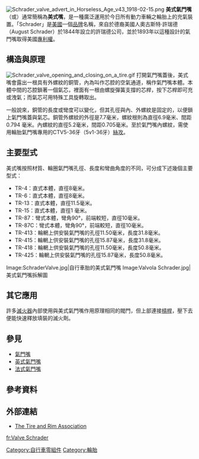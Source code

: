 {{noteTA
|G1=長度單位
}}
[[File:Schrader_valve_advert_in_Horseless_Age_v43_1918-02-15.png|thumb]]
'''美式氣門嘴'''（{{lang-en|Schrader valve}}或{{lang|en|American valve}}）通常簡稱為'''美式嘴'''，是一種廣泛運用於今日所有動力車輛之輪胎上的充氣裝置。「Schrader」是[[美國|美國]]一個[[品牌|品牌]]名稱，來自於德裔美國人奧古斯特·許瑞德（August Schrader）於1844年設立的許瑞德公司，並於1893年以這種設計的氣門嘴取得美國[[專利|專利權]]。

== 構造與原理 ==
[[File:Schrader_valve_opening_and_closing_on_a_tire.gif|thumb]]
打開氣門嘴蓋後，美式嘴會露出一根具有外螺紋的銅管，內為叫作芯腔的空氣通道，稱作氣門嘴本體。本體中間的芯腔鎖著一個氣芯，裡面有一根由螺旋彈簧支撐的芯桿，按下芯桿即可充或洩氣；而氣芯可用特殊工具旋轉取出。

一般說來，銅管的長度或彎度可以變化，但其孔徑與內、外螺紋是固定的，以便鎖上氣門嘴蓋與氣芯。銅管外螺紋的外徑是7.7毫米，螺紋根則為直徑6.9毫米、間距0.794 毫米。內螺紋的直徑5.2毫米，間距0.705毫米。至於氣門嘴內螺紋，需使用輪胎氣門嘴專用的CTV5-36牙（5v1-36牙）[[絲攻和絲板|絲攻]]。

== 主要型式 ==
美式嘴按照材質、輪圈氣門嘴孔徑、長度和彎曲角度的不同，可分成下述幾個主要型式：
* TR-4：直式本體，直徑8毫米。
* TR-6：直式本體，直徑8毫米。
* TR-13：直式本體，直徑11.5毫米。 
* TR-15：直式本體，直徑1 毫米。
* TR-87：彎式本體，彎角90°，前端較短，直徑10毫米。 
* TR-87C：彎式本體，彎角90°，前端較短，直徑10毫米。
* TR-413：輪輞上供安裝氣門嘴的孔徑11.50毫米，長度31.8毫米。
* TR-415：輪輞上供安裝氣門嘴的孔徑15.87毫米，長度31.8毫米。
* TR-418：輪輞上供安裝氣門嘴的孔徑11.50毫米，長度50.8毫米。
* TR-425：輪輞上供安裝氣門嘴的孔徑15.87毫米，長度50.8毫米。

<gallery>
Image:SchraderValve.jpg|自行車胎的美式氣門嘴
Image:Valvola Schrader.jpg|美式氣門嘴拆解圖
</gallery>

== 其它應用 ==
許多[[滅火器|滅火器]]內部使用與美式氣門嘴作用原理相同的閥門，但上部連接[[槓桿|槓桿]]，壓下去便能快速釋放填裝的滅火劑。

== 參見 ==
* [[氣門嘴|氣門嘴]]
* [[英式氣門嘴|英式氣門嘴]]
* [[法式氣門嘴|法式氣門嘴]]

== 參考資料 ==
{{reflist}}

== 外部連結 ==
* {{en}}[http://www.us-tra.org/ The Tire and Rim Association]

[[Category:自行車零組件|Category:自行車零組件]]
[[Category:輪胎|Category:輪胎]]

[[fr:Valve_Schrader|fr:Valve Schrader]]